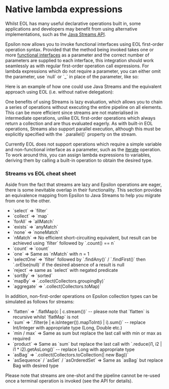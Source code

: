 =Native lambda expressions=
Whilst EOL has many useful declarative operations built in, some applications and developers may benefit from using alternative implementations, such as the [[https://docs.oracle.com/javase/8/docs/api/java/util/stream/package-summary.html|Java Streams API]].

Epsilon now allows you to invoke functional interfaces using EOL first-order operation syntax. Provided that the method being invoked takes one or more [[https://docs.oracle.com/javase/8/docs/api/java/lang/FunctionalInterface.html|functional interface]]s as a parameter and the correct number of parameters are supplied to each interface, this integration should work seamlessly as with regular first-order operation call expressions. For lambda expressions which do not require a parameter, you can either omit the parameter, use `null` or `_` in place of the parameter, like so:

{{{eol
	var optional = Native("java.util.stream.IntStream")
		.range(0, 16)
		.filter(i | i / 4 >= 2)
		.findFirst();
	
	optional.orElse(64/4);	// No lambda - literal value always calculated even if not present.
	optional.orElseGet(null | someIntensiveCalculation());	// Evaluation only occurs if no value is present.
	optional.orElseThrow(| new Native("org.eclipse.epsilon.eol.exceptions.EolRuntimeException"));
}}}

Here is an example of how one could use Java Streams and the equivalent approach using EOL (i.e. without native delegation):

{{{eol
	var Collectors = Native("java.util.stream.Collectors");

	var testData = Sequence{-1024..1024};
	
	var positiveOddsSquaredEol = testData
		.select(i | i >= 0 and i.mod(2) > 0)
		.collect(i | i * i)
		.asSet();
	
	var positiveOddsSquaredJava = testData.stream()
		.filter(i | i >= 0 and i.mod(2) > 0)
		.map(i | i * i)
		.collect(Collectors.toSet());
		
	assertEquals(positiveOddsSquaredEol, positiveOddsSquaredJava);
}}}

One benefits of using Streams is lazy evaluation, which allows you to chain a series of operations without executing the entire pipeline on all elements. This can be more efficient since streams are not materialised in intermediate operations, unlike EOL first-order operations which always return a collection and are thus evaluated eagerly. As with built-in EOL operations, Streams also support parallel execution, although this must be explicitly specified with the `.parallel()` property on the stream.

Currently EOL does not support operations which require a simple variable and non-functional interface as a parameter, such as the [[https://docs.oracle.com/javase/8/docs/api/java/util/stream/Stream.html#iterate-T-java.util.function.UnaryOperator-|iterate]] operation. To work around this, you can assign lambda expressions to variables, deriving them by calling a built-in operation to obtain the desired type.

{{{eol
	// UnaryOperator
	var doubler = func(i | i * 2);
	assertEquals(16, doubler.apply(8));
	
	// Predicate
	var isEvenTester = predicate(i | i.mod(2) == 0);
	assertFalse(predicate.test(3));
	
	// Function
	var hasher = func(x | x.hashCode());
	assertEquals(7, hasher.apply(7));
	
	// Consumer
	var printer = consumer(x | x.println());
	printer.accept("Testing...");
	
	// Supplier
	var threadSafeCollectionMaker = supplier( | new Native("java.util.concurrent.ConcurrentLinkedDeque"));
	var deque = threadSafeCollectionMaker.get();
	
	// Runnable
	var sayHi = runnable( | "Hello, World!".println());
	sayHi.run();
}}}

===Streams vs EOL cheat sheet===
Aside from the fact that streams are lazy and Epsilon operations are eager, there is some inevitable overlap in their functionality. This section provides an equivalence mapping from Epsilon to Java Streams to help you migrate from one to the other.

* `select` => `filter`
* `collect` => `map`
* `forAll` => `allMatch`
* `exists` => `anyMatch`
* `none` => `noneMatch`
* `nMatch` => No efficient short-circuiting equivalent, but result can be achieved using `filter` followed by `.count() == n`
* `count` => `count`
* `one` => Same as `nMatch` with n = 1
* `selectOne` => `filter` followed by `.findAny()` / `.findFirst()` then `.orElse(null)` if the desired absence of a result is null
* `reject` => same as `select` with negated predicate
* `sortBy` => `sorted`
* `mapBy` => `.collect(Collectors.groupingBy)`
* `aggregate` => `.collect(Collectors.toMap)`

In addition, non-first-order operations on Epsilon collection types can be simulated as follows for streams:

* `flatten` => `.flatMap(c | c.stream())` -- please note that `flatten` is recursive whilst `flatMap` is not
* `sum` => `.filter(e | e.isInteger()).mapToInt(i | i).sum()` -- replace Int/Integer with appropriate type (Long, Double etc.)
* `min / max` => Same as sum but replace the last call with min or max as required
* `product` => Same as `sum` but replace the last call with `.reduce(i1, i2 | i1 * i2).getAsLong()` -- replace Long with appropriate type
* `asBag` => `.collect(Collectors.toCollection(| new Bag))`
* `asSequence` / `asSet` / `asOrderedSet` => Same as `asBag` but replace Bag with desired type

Please note that streams are one-shot and the pipeline cannot be re-used once a terminal operation is invoked (see the API for details).
